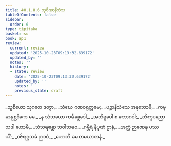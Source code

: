 ```yaml
---
title: 40.1.8.6 သူစိအာနိသံသ
tableOfContents: false
sidebar:
  order: 6
type: tipitaka
basket: su
book: ap1
review:
  current: review
  updated: '2025-10-23T09:13:32.639172'
  updated_by: ''
  notes: ''
  history:
  - state: review
    date: '2025-10-23T09:13:32.639172'
    updated_by: ''
    notes: ''
    previous_state: draft
---
```



<ReviewStatus review={frontmatter.review} showDetails={true} />

<HypothesisAnnotation frontmatter={frontmatter} />

<DynamicBreadcrumb />

<Division number="109" book="ap1" e="ch" v="20" p="360">

<Paragraph number="4406" type="verses" book="ap1">
_သူစိယော သုဂတေ ဒတွာ,_  
_သံဃေ ဂဏဝရုတ္တမေ;_  
_ပဉ္စာနိသံသေ အနုဘောမိ,_  
_ကမ္မာနုစ္ဆဝိကေ မမ._  

</Paragraph>

</Division>
<Division number="110" book="ap1" e="ch" v="20" p="360">

<Paragraph number="4407" type="verses" book="ap1">
_န သံသယော ကင်္ခစ္ဆေဒေါ,_  
_အဘိရူပေါ စ ဘောဂဝါ;_  
_တိက္ခပညော သဒါ ဟောမိ,_  
_သံသရန္တော ဘဝါဘဝေ._  

</Paragraph>

</Division>
<Division number="111" book="ap1" e="ch" v="20" p="360">

<Paragraph number="4408" type="verses" book="ap1">
_ဂမ္ဘီရံ နိပုဏံ ဌာနံ,_  
_အတ္ထံ ဉာဏေန ပဿယိံ;_  
_ဝဇိရဂ္ဂသမံ ဉာဏံ,_  
_ဟောတိ မေ တမဃာတနံ._
</Paragraph>
</Division>